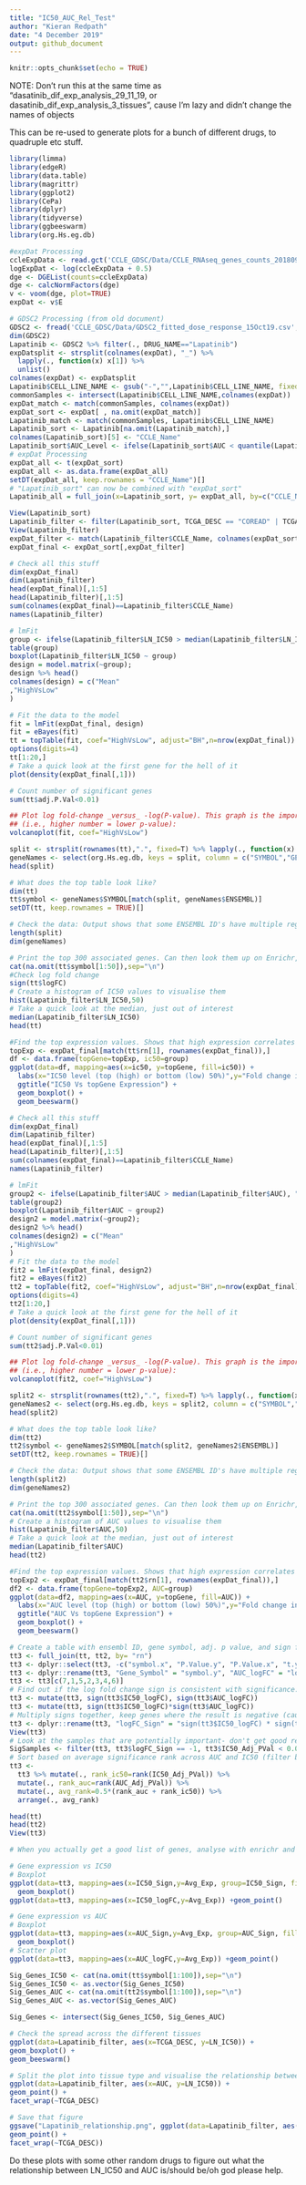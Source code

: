 ```yaml
---
title: "IC50_AUC_Rel_Test"
author: "Kieran Redpath"
date: "4 December 2019"
output: github_document
---
```


```r
knitr::opts_chunk$set(echo = TRUE)
```

NOTE: Don't run this at the same time as "dasatinib_dif_exp_analysis_29_11_19, or dasatinib_dif_exp_analysis_3_tissues", cause I'm lazy and didn't change the names of objects

This can be re-used to generate plots for a bunch of different drugs, to quadruple etc stuff.

```r
library(limma)
library(edgeR)
library(data.table)
library(magrittr)
library(ggplot2)
library(CePa)
library(dplyr)
library(tidyverse)
library(ggbeeswarm)
library(org.Hs.eg.db)
```



```r
#expDat Processing
ccleExpData <- read.gct('CCLE_GDSC/Data/CCLE_RNAseq_genes_counts_20180929.gct')
logExpDat <- log(ccleExpData + 0.5)
dge <- DGEList(counts=ccleExpData)
dge <- calcNormFactors(dge)
v <- voom(dge, plot=TRUE)
expDat <- v$E

# GDSC2 Processing (from old document)
GDSC2 <- fread('CCLE_GDSC/Data/GDSC2_fitted_dose_response_15Oct19.csv', sep= ';')
dim(GDSC2)
Lapatinib <- GDSC2 %>% filter(., DRUG_NAME=="Lapatinib")
expDatsplit <- strsplit(colnames(expDat), "_") %>% 
  lapply(., function(x) x[1]) %>% 
  unlist()
colnames(expDat) <- expDatsplit
Lapatinib$CELL_LINE_NAME <- gsub("-","",Lapatinib$CELL_LINE_NAME, fixed=TRUE)
commonSamples <- intersect(Lapatinib$CELL_LINE_NAME,colnames(expDat))
expDat_match <- match(commonSamples, colnames(expDat))
expDat_sort <- expDat[ , na.omit(expDat_match)]
Lapatinib_match <- match(commonSamples, Lapatinib$CELL_LINE_NAME)
Lapatinib_sort <- Lapatinib[na.omit(Lapatinib_match),]
colnames(Lapatinib_sort)[5] <- "CCLE_Name"
Lapatinib_sort$AUC_Level <- ifelse(Lapatinib_sort$AUC < quantile(Lapatinib_sort$AUC, 0.5, na.rm=TRUE), "Low","High")
# expDat Processing
expDat_all <- t(expDat_sort)
expDat_all <- as.data.frame(expDat_all)
setDT(expDat_all, keep.rownames = "CCLE_Name")[]
# "Lapatinib_sort" can now be combined with "expDat_sort"
Lapatinib_all = full_join(x=Lapatinib_sort, y= expDat_all, by=c("CCLE_Name" = "CCLE_Name"))
```

```r
View(Lapatinib_sort)
Lapatinib_filter <- filter(Lapatinib_sort, TCGA_DESC == "COREAD" | TCGA_DESC == "BRCA" | TCGA_DESC == "STAD")
View(Lapatinib_filter)
expDat_filter <- match(Lapatinib_filter$CCLE_Name, colnames(expDat_sort))
expDat_final <- expDat_sort[,expDat_filter]
```

```r
# Check all this stuff
dim(expDat_final)
dim(Lapatinib_filter)
head(expDat_final)[,1:5]
head(Lapatinib_filter)[,1:5]
sum(colnames(expDat_final)==Lapatinib_filter$CCLE_Name)
names(Lapatinib_filter)

# lmFit
group <- ifelse(Lapatinib_filter$LN_IC50 > median(Lapatinib_filter$LN_IC50), "High", "Low")
table(group)
boxplot(Lapatinib_filter$LN_IC50 ~ group)
design = model.matrix(~group);
design %>% head()
colnames(design) = c("Mean"
,"HighVsLow"
)

# Fit the data to the model
fit = lmFit(expDat_final, design)
fit = eBayes(fit)
tt = topTable(fit, coef="HighVsLow", adjust="BH",n=nrow(expDat_final))
options(digits=4)
tt[1:20,]
# Take a quick look at the first gene for the hell of it
plot(density(expDat_final[,1]))

# Count number of significant genes
sum(tt$adj.P.Val<0.01)

## Plot log fold-change _versus_ -log(P-value). This graph is the important one, things up the top and spread out are useful associations
## (i.e., higher number = lower p-value):
volcanoplot(fit, coef="HighVsLow")

split <- strsplit(rownames(tt),".", fixed=T) %>% lapply(., function(x) x[1]) %>% unlist()
geneNames <- select(org.Hs.eg.db, keys = split, column = c("SYMBOL","GENENAME"), key="ENSEMBL")
head(split)

# What does the top table look like?
dim(tt)
tt$symbol <- geneNames$SYMBOL[match(split, geneNames$ENSEMBL)]
setDT(tt, keep.rownames = TRUE)[]

# Check the data: Output shows that some ENSEMBL ID's have multiple regular gene names
length(split)
dim(geneNames)

# Print the top 300 associated genes. Can then look them up on Enrichr, GeneSetDB, etc
cat(na.omit(tt$symbol[1:50]),sep="\n")
#Check log fold change
sign(tt$logFC)
# Create a histogram of IC50 values to visualise them
hist(Lapatinib_filter$LN_IC50,50)
# Take a quick look at the median, just out of interest
median(Lapatinib_filter$LN_IC50)
head(tt)

#Find the top expression values. Shows that high expression correlates to high ic50, and V.V (e.g. this gene is protective against Lapatinib)
topExp <- expDat_final[match(tt$rn[1], rownames(expDat_final)),]
df <- data.frame(topGene=topExp, ic50=group)
ggplot(data=df, mapping=aes(x=ic50, y=topGene, fill=ic50)) +
  labs(x="IC50 level (top (high) or bottom (low) 50%)",y="Fold change in expression of most significant gene per cell line", caption="(Data from GDSC and CCLE)") +
  ggtitle("IC50 Vs topGene Expression") +
  geom_boxplot() +
  geom_beeswarm()
```



```r
# Check all this stuff
dim(expDat_final)
dim(Lapatinib_filter)
head(expDat_final)[,1:5]
head(Lapatinib_filter)[,1:5]
sum(colnames(expDat_final)==Lapatinib_filter$CCLE_Name)
names(Lapatinib_filter)

# lmFit
group2 <- ifelse(Lapatinib_filter$AUC > median(Lapatinib_filter$AUC), "High", "Low")
table(group2)
boxplot(Lapatinib_filter$AUC ~ group2)
design2 = model.matrix(~group2);
design2 %>% head()
colnames(design2) = c("Mean"
,"HighVsLow"
)
# Fit the data to the model
fit2 = lmFit(expDat_final, design2)
fit2 = eBayes(fit2)
tt2 = topTable(fit2, coef="HighVsLow", adjust="BH",n=nrow(expDat_final))
options(digits=4)
tt2[1:20,]
# Take a quick look at the first gene for the hell of it
plot(density(expDat_final[,1]))

# Count number of significant genes
sum(tt2$adj.P.Val<0.01)

## Plot log fold-change _versus_ -log(P-value). This graph is the important one, things up the top and spread out are useful associations
## (i.e., higher number = lower p-value):
volcanoplot(fit2, coef="HighVsLow")

split2 <- strsplit(rownames(tt2),".", fixed=T) %>% lapply(., function(x) x[1]) %>% unlist()
geneNames2 <- select(org.Hs.eg.db, keys = split2, column = c("SYMBOL","GENENAME"), key="ENSEMBL")
head(split2)

# What does the top table look like?
dim(tt2)
tt2$symbol <- geneNames2$SYMBOL[match(split2, geneNames2$ENSEMBL)]
setDT(tt2, keep.rownames = TRUE)[]

# Check the data: Output shows that some ENSEMBL ID's have multiple regular gene names
length(split2)
dim(geneNames2)

# Print the top 300 associated genes. Can then look them up on Enrichr, GeneSetDB, etc
cat(na.omit(tt2$symbol[1:50]),sep="\n")
# Create a histogram of AUC values to visualise them
hist(Lapatinib_filter$AUC,50)
# Take a quick look at the median, just out of interest
median(Lapatinib_filter$AUC)
head(tt2)

#Find the top expression values. Shows that high expression correlates to low AUC, and V.V (e.g. this gene is protective against Lapatinib)
topExp2 <- expDat_final[match(tt2$rn[1], rownames(expDat_final)),]
df2 <- data.frame(topGene=topExp2, AUC=group)
ggplot(data=df2, mapping=aes(x=AUC, y=topGene, fill=AUC)) +
  labs(x="AUC level (top (high) or bottom (low) 50%)",y="Fold change in expression of most significant gene per cell line", caption="(Data from GDSC and CCLE)") +
  ggtitle("AUC Vs topGene Expression") +
  geom_boxplot() +
  geom_beeswarm()
```



```r
# Create a table with ensembl ID, gene symbol, adj. p value, and sign for AUC and IC50
tt3 <- full_join(tt, tt2, by= "rn")
tt3 <- dplyr::select(tt3, -c("symbol.x", "P.Value.y", "P.Value.x", "t.y", "t.x", "B.x", "B.y", "AveExpr.x"))
tt3 <- dplyr::rename(tt3, "Gene_Symbol" = "symbol.y", "AUC_logFC" = "logFC.y", "Avg_Exp" = "AveExpr.y", "AUC_Adj_PVal" = "adj.P.Val.y", "IC50_logFC" = "logFC.x", "IC50_Adj_PVal" = "adj.P.Val.x", "Ensembl_ID" = "rn")
tt3 <- tt3[c(7,1,5,2,3,4,6)]
# Find out if the log fold change sign is consistent with significance. Remember, -logFC relates to resistance
tt3 <- mutate(tt3, sign(tt3$IC50_logFC), sign(tt3$AUC_logFC))
tt3 <- mutate(tt3, sign(tt3$IC50_logFC)*sign(tt3$AUC_logFC))
# Multiply signs together, keep genes where the result is negative (cause you want two different signs)
tt3 <- dplyr::rename(tt3, "logFC_Sign" = "sign(tt3$IC50_logFC) * sign(tt3$AUC_logFC)", "IC50_Sign" = "sign(tt3$IC50_logFC)", "AUC_Sign" = "sign(tt3$AUC_logFC)")
View(tt3)
# Look at the samples that are potentially important- don't get good results :(
SigSamples <- filter(tt3, tt3$logFC_Sign == -1, tt3$IC50_Adj_PVal < 0.05)
# Sort based on average significance rank across AUC and IC50 (filter based on significant adj. p values, and consistent signs between the two analysis)
tt3 <- 
  tt3 %>% mutate(., rank_ic50=rank(IC50_Adj_PVal)) %>%
  mutate(., rank_auc=rank(AUC_Adj_PVal)) %>% 
  mutate(., avg_rank=0.5*(rank_auc + rank_ic50)) %>% 
  arrange(., avg_rank)

head(tt)
head(tt2)
View(tt3)

# When you actually get a good list of genes, analyse with enrichr and genesetDB
```



```r
# Gene expression vs IC50
# Boxplot
ggplot(data=tt3, mapping=aes(x=IC50_Sign,y=Avg_Exp, group=IC50_Sign, fill=IC50_Sign)) +
  geom_boxplot()
ggplot(data=tt3, mapping=aes(x=IC50_logFC,y=Avg_Exp)) +geom_point()

# Gene expression vs AUC
# Boxplot
ggplot(data=tt3, mapping=aes(x=AUC_Sign,y=Avg_Exp, group=AUC_Sign, fill=AUC_Sign)) +
  geom_boxplot()
# Scatter plot
ggplot(data=tt3, mapping=aes(x=AUC_logFC,y=Avg_Exp)) +geom_point()
```



```r
Sig_Genes_IC50 <- cat(na.omit(tt$symbol[1:100]),sep="\n")
Sig_Genes_IC50 <- as.vector(Sig_Genes_IC50)
Sig_Genes_AUC <- cat(na.omit(tt2$symbol[1:100]),sep="\n")
Sig_Genes_AUC <- as.vector(Sig_Genes_AUC)

Sig_Genes <- intersect(Sig_Genes_IC50, Sig_Genes_AUC)
```



```r
# Check the spread across the different tissues
ggplot(data=Lapatinib_filter, aes(x=TCGA_DESC, y=LN_IC50)) +
geom_boxplot() +
geom_beeswarm()

# Split the plot into tissue type and visualise the relationship between AUC and LN_IC50
ggplot(data=Lapatinib_filter, aes(x=AUC, y=LN_IC50)) +
geom_point() +
facet_wrap(~TCGA_DESC)

# Save that figure
ggsave("Lapatinib_relationship.png", ggplot(data=Lapatinib_filter, aes(x=AUC, y=LN_IC50)) +
geom_point() +
facet_wrap(~TCGA_DESC))
```

Do these plots with some other random drugs to figure out what the relationship between LN_IC50 and AUC is/should be/oh god please help.